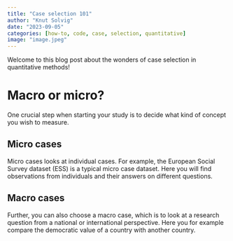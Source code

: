 ```yaml
---
title: "Case selection 101"
author: "Knut Solvig"
date: "2023-09-05"
categories: [how-to, code, case, selection, quantitative]
image: "image.jpeg"
---
```


Welcome to this blog post about the wonders of case selection in quantitative methods!

# Macro or micro?

One crucial step when starting your study is to decide what kind of concept you wish to measure.

## Micro cases

Micro cases looks at individual cases. For example, the European Social Survey dataset (ESS) is a typical micro case dataset. Here you will find observations from individuals and their answers on different questions.

## Macro cases

Further, you can also choose a macro case, which is to look at a research question from a national or international perspective. Here you for example compare the democratic value of a country with another country.
